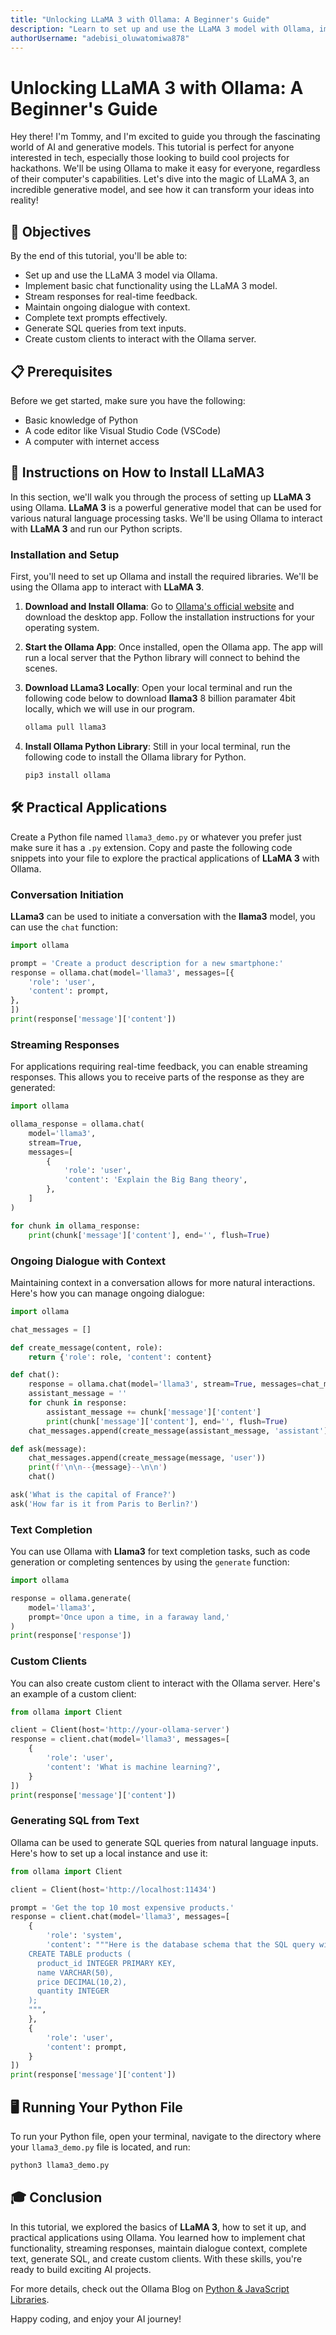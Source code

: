 ---
title: "Unlocking LLaMA 3 with Ollama: A Beginner's Guide"
description: "Learn to set up and use the LLaMA 3 model with Ollama, implementing practical applications like chat functionality, text completion, and more."
authorUsername: "adebisi_oluwatomiwa878"
---

# Unlocking LLaMA 3 with Ollama: A Beginner's Guide

Hey there! I'm Tommy, and I'm excited to guide you through the fascinating world of AI and generative models. This tutorial is perfect for anyone interested in tech, especially those looking to build cool projects for hackathons. We'll be using Ollama to make it easy for everyone, regardless of their computer's capabilities. Let's dive into the magic of LLaMA 3, an incredible generative model, and see how it can transform your ideas into reality!


## 🎯 Objectives
By the end of this tutorial, you'll be able to:
- Set up and use the LLaMA 3 model via Ollama.
- Implement basic chat functionality using the LLaMA 3 model.
- Stream responses for real-time feedback.
- Maintain ongoing dialogue with context.
- Complete text prompts effectively.
- Generate SQL queries from text inputs.
- Create custom clients to interact with the Ollama server.

## 📋 Prerequisites 
Before we get started, make sure you have the following:
- Basic knowledge of Python
- A code editor like Visual Studio Code (VSCode)
- A computer with internet access

## 🚀 Instructions on How to Install LLaMA3
In this section, we'll walk you through the process of setting up **LLaMA 3** using Ollama. **LLaMA 3** is a powerful generative model that can be used for various natural language processing tasks. We'll be using Ollama to interact with **LLaMA 3** and run our Python scripts.

### Installation and Setup
First, you'll need to set up Ollama and install the required libraries. We'll be using the Ollama app to interact with **LLaMA 3**.

1. **Download and Install Ollama**: Go to [Ollama's official website](https://www.ollama.com/) and download the desktop app. Follow the installation instructions for your operating system.

2. **Start the Ollama App**: Once installed, open the Ollama app. The app will run a local server that the Python library will connect to behind the scenes.

3. **Download LLama3 Locally**: Open your local terminal and run the following code below to download **llama3** 8 billion paramater 4bit locally, which we will use in our program.
    ```python
   ollama pull llama3
   ```

4. **Install Ollama Python Library**: Still in your local terminal, run the following code to install the Ollama library for Python.
    ```bash
   pip3 install ollama
   ```


## 🛠️ Practical Applications
Create a Python file named `llama3_demo.py` or whatever you prefer just make sure it has a `.py` extension. Copy and paste the following code snippets into your file to explore the practical applications of **LLaMA 3** with Ollama.

### Conversation Initiation
**LLama3** can be used to initiate a conversation with the **llama3** model, you can use the `chat` function:

```python
import ollama

prompt = 'Create a product description for a new smartphone:'
response = ollama.chat(model='llama3', messages=[{
    'role': 'user',
    'content': prompt,
},
])
print(response['message']['content'])
```

### Streaming Responses
For applications requiring real-time feedback, you can enable streaming responses. This allows you to receive parts of the response as they are generated:

```python
import ollama

ollama_response = ollama.chat(
    model='llama3',
    stream=True,
    messages=[
        {
            'role': 'user',
            'content': 'Explain the Big Bang theory',
        },
    ]
)

for chunk in ollama_response:
    print(chunk['message']['content'], end='', flush=True)
```

### Ongoing Dialogue with Context
Maintaining context in a conversation allows for more natural interactions. Here's how you can manage ongoing dialogue:

```python
import ollama

chat_messages = []

def create_message(content, role):
    return {'role': role, 'content': content}

def chat():
    response = ollama.chat(model='llama3', stream=True, messages=chat_messages)
    assistant_message = ''
    for chunk in response:
        assistant_message += chunk['message']['content']
        print(chunk['message']['content'], end='', flush=True)
    chat_messages.append(create_message(assistant_message, 'assistant'))

def ask(message):
    chat_messages.append(create_message(message, 'user'))
    print(f'\n\n--{message}--\n\n')
    chat()

ask('What is the capital of France?')
ask('How far is it from Paris to Berlin?')
```

### Text Completion
You can use Ollama with **Llama3** for text completion tasks, such as code generation or completing sentences by using the `generate` function:

```python
import ollama

response = ollama.generate(
    model='llama3',
    prompt='Once upon a time, in a faraway land,'
)
print(response['response'])
```

### Custom Clients
You can also create custom client to interact with the Ollama server. Here's an example of a custom client:

```python
from ollama import Client

client = Client(host='http://your-ollama-server')
response = client.chat(model='llama3', messages=[
    {
        'role': 'user',
        'content': 'What is machine learning?',
    }
])
print(response['message']['content'])
```

### Generating SQL from Text
Ollama can be used to generate SQL queries from natural language inputs. Here's how to set up a local instance and use it:

```python
from ollama import Client

client = Client(host='http://localhost:11434')

prompt = 'Get the top 10 most expensive products.'
response = client.chat(model='llama3', messages=[
    {
        'role': 'system',
        'content': """Here is the database schema that the SQL query will run on:
    CREATE TABLE products (
      product_id INTEGER PRIMARY KEY,
      name VARCHAR(50),
      price DECIMAL(10,2),
      quantity INTEGER
    );
    """,
    },
    {
        'role': 'user',
        'content': prompt,
    }
])
print(response['message']['content'])
```

## 🖥️ Running Your Python File
To run your Python file, open your terminal, navigate to the directory where your `llama3_demo.py` file is located, and run:

```bash
python3 llama3_demo.py
```

## 🎓 Conclusion

In this tutorial, we explored the basics of **LLaMA 3**, how to set it up, and practical applications using Ollama. You learned how to implement chat functionality, streaming responses, maintain dialogue context, complete text, generate SQL, and create custom clients. With these skills, you're ready to build exciting AI projects. <br>

For more details, check out the Ollama Blog on [Python & JavaScript Libraries](https://ollama.com/blog/python-javascript-libraries).

Happy coding, and enjoy your AI journey!